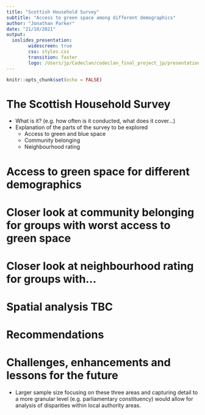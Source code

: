 ```yaml
---
title: "Scottish Household Survey"
subtitle: "Access to green space among different demographics"
author: "Jonathan Parker"
date: "21/10/2021"
output:
  ioslides_presentation:
        widescreen: true
        css: styles.css
        transition: faster
        logo: /Users/jp/Codeclan/codeclan_final_project_jp/presentation/images/shs.png 
---
```


```r
knitr::opts_chunk$set(echo = FALSE)
```

# The Scottish Household Survey

- What is it?  (e.g. how often is it conducted, what does it cover...)
- Explanation of the parts of the survey to be explored
  - Access to green and blue space
  - Community belonging
  - Neighbourhood rating

# Access to green space for different demographics



# Closer look at community belonging for groups with worst access to green space

# Closer look at neighbourhood rating for groups with...

# Spatial analysis TBC

# Recommendations

# Challenges, enhancements and lessons for the future

- Larger sample size focusing on these three areas and capturing detail to a more granular level (e.g. parliamentary constituency) would allow for analysis of disparities within local authority areas.  